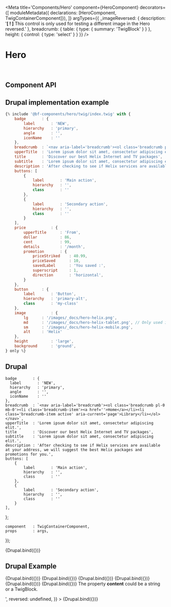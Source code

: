 

<Meta
    title='Components/Hero'
    component={HeroComponent}
    decorators={[
        moduleMetadata({ declarations: [HeroComponent, TwigContainerComponent]}),
    ]}
    argTypes={{
        _imageReversed: {
            description: '**[ ! ]** This control is only used for testing a different image in the Hero reversed.'
        },
        breadcrumb: {
            table: {
                type: { summary: 'TwigBlock' }
            }
        },
        height: {
            control: { type: 'select' }
        }
    }}
/>

# Hero

<br/>



## Component API

<ArgsTable of={HeroComponent} />



## Drupal implementation example

```jsx
{% include '@bf-components/hero/twig/index.twig' with {
    badge       : {
        label       : 'NEW',
        hierarchy   : 'primary',
        angle       : '',
        iconName    : ''
    },
    breadcrumb  : `<nav aria-label='breadcrumb'><ol class='breadcrumb pl-0 mb-0'><li class='breadcrumb-item'><a href=''>Home</a></li><li class='breadcrumb-item active' aria-current='page'>Library</li></ol></nav>`,
    upperTitle  : 'Lorem ipsum dolor sit amet, consectetur adipiscing elit.',
    title       : 'Discover our best Helix Internet and TV packages',
    subtitle    : 'Lorem ipsum dolor sit amet, consectetur adipiscing elit.',
    description : 'After checking to see if Helix services are available at your address, we will suggest the best Helix packages and promotions for you.',
    buttons: [
        {
            label       : 'Main action',
            hierarchy   : '',
            class       : ''
        },
        {
            label       : 'Secondary action',
            hierarchy   : '',
            class       : ''
        }
    ],
    price           : {
        upperTitle      : 'From',
        dollar          : 86,
        cent            : 99,
        details         : '/month',
        promotion       : {
            priceStriked    : 40.99,
            priceSaved      : 10,
            savedLabel      : 'You saved :',
            superscript     : 1,
            direction       : 'horizontal',
        }
    },
    button      : {
        label       : 'Button',
        hierarchy   : 'primary-alt',
        class       : 'my-class'
    },
    image           : {
        lg      : '/images/_docs/hero-helix.png',
        md      : '/images/_docs/hero-helix-tablet.png', // Only used if isSplitted: true
        sm      : '/images/_docs/hero-helix-mobile.png',
        alt     : 'Helix'
    },
    height          : 'large',
    background      : 'ground',
} only %}
```



## Drupal

    badge       : {
      label       : 'NEW',
      hierarchy   : 'primary',
      angle       : '',
      iconName    : ''
    },
    breadcrumb  : `<nav aria-label='breadcrumb'><ol class='breadcrumb pl-0 mb-0'><li class='breadcrumb-item'><a href=''>Home</a></li><li class='breadcrumb-item active' aria-current='page'>Library</li></ol></nav>`,
    upperTitle  : 'Lorem ipsum dolor sit amet, consectetur adipiscing elit.',
    title       : 'Discover our best Helix Internet and TV packages',
    subtitle    : 'Lorem ipsum dolor sit amet, consectetur adipiscing elit.',
    description : 'After checking to see if Helix services are available at your address, we will suggest the best Helix packages and promotions for you.',
    buttons: [
        {
            label       : 'Main action',
            hierarchy   : '',
            class       : ''
        },
        {
            label       : 'Secondary action',
            hierarchy   : '',
            class       : ''
        }
    ],
};

    component   : TwigContainerComponent,
    props       : args,
});

<Canvas withSource='none'>
    <Story
        name='Drupal'
        height='500px'
        args={{
            elementPath : 'components/hero/_doc/template.drupal',
            ...commonProps,
            reversed: undefined,
        }}
    >
        {Drupal.bind({})}
    </Story>
</Canvas>



## Drupal Example


<Canvas withSource='none'>
    <Story
        name='Drupal - With image'
        height='500px'
        args={{
            elementPath     : 'components/hero/_doc/template.drupal',
            ...commonProps,
            image           : {
                lg      : '/images/_docs/hero-helix.png',
                sm      : '/images/_docs/hero-helix-mobile.png',
                alt     : 'Helix'
            },
            _imageReversed  : {
                lg  : '/images/_docs/hero-helix-reversed.png',
                sm  : '/images/_docs/hero-helix-reversed-mobile.png',
                alt : 'Helix'
            },
            reversed: undefined,
        }}
    >
        {Drupal.bind({})}
    </Story>
</Canvas>

<Canvas withSource='none'>
    <Story
        name='Drupal - With height large'
        height='800px'
        args={{
            elementPath     : 'components/hero/_doc/template.drupal',
            ...commonProps,
            image           : {
                lg  : '/images/_docs/hero-helix.png',
                sm  : '/images/_docs/hero-helix-mobile.png',
                alt : 'Helix'
            },
            _imageReversed  : {
                lg  : '/images/_docs/hero-helix-reversed.png',
                sm  : '/images/_docs/hero-helix-reversed-mobile.png',
                alt : 'Helix'
            },
            height          : 'large',
            reversed: undefined,
        }}
    >
        {Drupal.bind({})}
    </Story>
</Canvas>


<Canvas withSource='none'>
    <Story
        name='Drupal - With image splitted'
        height='800px'
        args={{
            elementPath     : 'components/hero/_doc/template.drupal',
            ...commonProps,
            image           : {
                lg              : '/images/_docs/hero-helix.png',
                md              : '/images/placeholder/800x600.png',
                sm              : '/images/_docs/hero-helix-mobile.png',
                alt             : 'Helix',
                isSplitted      : true
            },
            _imageReversed  : {
                lg              : '/images/_docs/hero-helix-reversed.png',
                md              : '/images/placeholder/800x600.png',
                sm              : '/images/_docs/hero-helix-reversed-mobile.png',
                alt             : 'Helix',
                isSplitted      : true
            },
            reversed: undefined,
        }}
    >
        {Drupal.bind({})}
    </Story>
</Canvas>


<Canvas withSource='none'>
    <Story
        name='Drupal - With icon'
        height='500px'
        args={{
            elementPath     : 'components/hero/_doc/template.drupal',
            ...commonProps,
            icon: { name: 'innovation' },
            reversed: undefined,
        }}
    >
        {Drupal.bind({})}
    </Story>
</Canvas>


<Canvas withSource='none'>
    <Story
        name='Drupal - With price'
        height='500px'
        args={{
            elementPath     : 'components/hero/_doc/template.drupal',
            ...commonProps,
            price           : {
                upperTitle      : 'From',
                dollar          : 86,
                cent            : 99,
                details         : '/month',
                promotion       : {
                    priceStriked    : 40.99,
                    priceSaved      : 10,
                    savedLabel      : 'You saved :',
                    superscript     : 1,
                    direction       : 'vertical',
                }
            },
            reversed: undefined,
        }}
    >
        {Drupal.bind({})}
    </Story>
</Canvas>


<Canvas withSource='none'>
    <Story
        name='Drupal - With Block Selection'
        height='500px'
        args={{
            elementPath     : 'components/hero/_doc/template.drupal',
            ...commonProps,
            blockSelection  : {
                title               : 'My selection',
                month               : 'month',
                contentLists        : [
                    {
                        title           : 'Samsung Galaxy Note 20 Utra 5G',
                        description     : 'Navy Blue, 128 Go',
                        price           : '$24.00',
                        saving          : '$30.00',
                        fullPrice       : '$150.00',
                    },
                    {
                        title           : 'All-inclusive 12 GB Mobile',
                        description     : 'Lorem ipsum',
                        price           : '$55.00',
                    },
                ],
            },
            reversed: undefined,
        }}
    >
        {Drupal.bind({})}
    </Story>
</Canvas>


<Canvas withSource='none'>
    <Story
        name='Drupal - With content'
        height='500px'
        args={{
            elementPath     : 'components/hero/_doc/template.drupal',
            ...commonProps,
            content: '<p>The property <b>content</b> could be a string or a TwigBlock.</p>',
            reversed: undefined,
        }}
    >
        {Drupal.bind({})}
    </Story>
</Canvas>


<!--
TODO DS-185: Add a story with real twig block from twig-block.drupal.twig.
Currrently, `embed` are not working with twig module in express server.
 -->